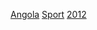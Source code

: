 {{Year by category
|m=2
|c=0
|d=1
|y=2
|cat=安哥拉體育
|subcat=2012年各國體育
|sortkey=安哥拉
}}
[[Category:2012年非洲體育|Angola]]
[[Category:2012年安哥拉|Sport]]
[[Category:各年份安哥拉體育|2012]]